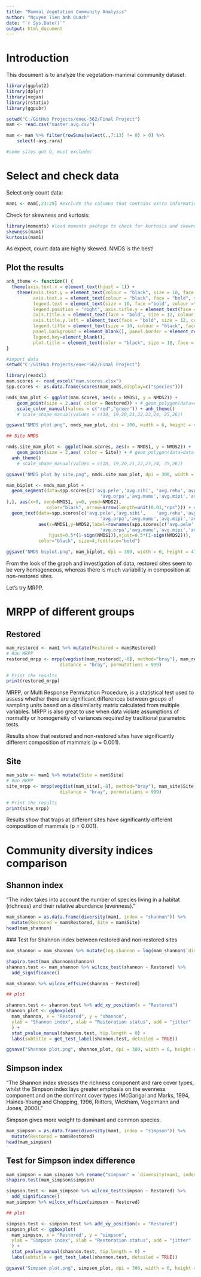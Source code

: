 ```yaml
---
title: "Mammal Vegetation Community Analysis"
author: "Nguyen Tien Anh Quach"
date: "`r Sys.Date()`"
output: html_document
---
```


# Introduction

This document is to analyze the vegetation-mammal community dataset. 

```r
library(ggplot2)
library(dplyr)
library(vegan)
library(rstatix)
library(ggpubr)

setwd("C:/GitHub Projects/enec-562/Final Project")
mam <- read.csv("master.avg.csv")

mam <- mam %>% filter(rowSums(select(.,7:13) != 0) > 0) %>%
    select(-avg.rara)

#some sites got 0, must excludec
```

# Select and check data

Select only count data: 

```r
mam1 <- mam[,23:29] #exclude the columns that contains extra information that is not mammal count
```

Check for skewness and kurtosis:

```r
library(moments) #load moments package to check for kurtosis and skewness
skewness(mam1)
kurtosis(mam1)
```

As expect, count data are highly skewed. NMDS is the best!

## Plot the results

```r
anh_theme <- function() {
  theme(axis.text.x = element_text(hjust = 1)) +
    theme(axis.text.y = element_text(colour = "black", size = 10, face = "bold"), 
          axis.text.x = element_text(colour = "black", face = "bold", size = 10), 
          legend.text = element_text(size = 10, face ="bold", colour ="black"), 
          legend.position = "right", axis.title.y = element_text(face = "bold", size = 7), 
          axis.title.x = element_text(face = "bold", size = 12, colour = "black", margin = margin(t=5)), 
          axis.title.y.left = element_text(face = "bold", size = 12, colour = "black",margin=margin(r=5)),
          legend.title = element_text(size = 10, colour = "black", face = "bold"), 
          panel.background = element_blank(), panel.border = element_rect(colour = "black", fill = NA, size = 1.2),
          legend.key=element_blank(),
          plot.title = element_text(color = "black", size = 18, face = "bold", hjust = 0.5))
}
```

```r
#import data
setwd("C:/GitHub Projects/enec-562/Final Project")

library(readxl)
mam.scores <- read_excel("mam.scores.xlsx")
spp.scores <- as.data.frame(scores(mam_nmds,display=c("species")))

nmds_mam_plot <- ggplot(mam.scores, aes(x = NMDS1, y = NMDS2)) + 
    geom_point(size = 2,aes( color = Restored)) + # geom_polygon(data=data.scores.dplyr,aes(x=NMDS1,y=NMDS2,group=Subwatershed),alpha=0.30); this is to add a little convex polygon to visualize the clusters better. You can try to see how it looks. 
    scale_color_manual(values = c("red","green")) + anh_theme()
    # scale_shape_manual(values = c(18, 19,20,21,22,23,24, 25,26))

ggsave("NMDS plot.png", nmds_mam_plot, dpi = 300, width = 6, height = 4)

## Site NMDS

nmds.site_mam_plot <- ggplot(mam.scores, aes(x = NMDS1, y = NMDS2)) + 
    geom_point(size = 2,aes( color = Site)) + # geom_polygon(data=data.scores.dplyr,aes(x=NMDS1,y=NMDS2,group=Subwatershed),alpha=0.30); this is to add a little convex polygon to visualize the clusters better. You can try to see how it looks. 
  anh_theme()
    # scale_shape_manual(values = c(18, 19,20,21,22,23,24, 25,26))

ggsave("NMDS plot by site.png", nmds.site_mam_plot, dpi = 300, width = 6, height = 4)
```

```r
mam_biplot <- nmds_mam_plot + 
  geom_segment(data=spp.scores[c('avg.pele','avg.sihi',	'avg.rehu','avg.rara',
                                   'avg.orpa','avg.mumu','avg.mipi','avg.mipe'
),], aes(x=0, xend=NMDS1, y=0, yend=NMDS2), 
               color="black", arrow=arrow(length=unit(0.01,"npc"))) + #add arrow
  geom_text(data=spp.scores[c('avg.pele','avg.sihi',	'avg.rehu','avg.rara',
                                   'avg.orpa','avg.mumu','avg.mipi','avg.mipe'),], 
            aes(x=NMDS1,y=NMDS2,label=rownames(spp.scores[c('avg.pele','avg.sihi',	'avg.rehu','avg.rara',
                                   'avg.orpa','avg.mumu','avg.mipi','avg.mipe'),]),
                hjust=0.5*(1-sign(NMDS1)),vjust=0.5*(1-sign(NMDS2))), 
            color="black", size=4,fontface="bold")

ggsave("NMDS biplot.png", mam_biplot, dpi = 300, width = 6, height = 4)

```

From the look of the graph and investigation of data, restored sites seem to be very homogeneous, whereas there is much variability in composition at non-restored sites.

Let's try MRPP.

# MRPP of different groups

## Restored

```r

mam_restored <- mam1 %>% mutate(Restored = mam$Restored)
# Run MRPP
restored_mrpp <- mrpp(vegdist(mam_restored[,-8], method="bray"), mam_restored$Restored, 
                    distance = "bray", permutations = 999)

# Print the results
print(restored_mrpp)
```

MRPP, or Multi Response Permutation Procedure, is a statistical test used to assess whether there are significant differences between groups of sampling units based on a dissimilarity matrix calculated from multiple variables. MRPP is also great to use when data violate assumptions of normality or homogeneity of variances required by traditional parametric tests.
 
Results show that restored and non-restored sites have significantly different composition of mammals (p = 0.001).

## Site

```r

mam_site <- mam1 %>% mutate(Site = mam$Site)
# Run MRPP
site_mrpp <- mrpp(vegdist(mam_site[,-8], method="bray"), mam_site$Site, 
                    distance = "bray", permutations = 999)

# Print the results
print(site_mrpp)
```
Results show that traps at different sites have significantly different composition of mammals (p = 0.001).

# Community diversity indices comparison

## Shannon index

"The index takes into account the number of species living in a habitat (richness) and their relative abundance (evenness)."

```r
mam_shannon = as.data.frame(diversity(mam1, index = "shannon")) %>% 
  mutate(Restored = mam$Restored, Site = mam$Site)
head(mam_shannon)
```

 ### Test for Shannon index between restored and non-restored sites

```r
mam_shannon = mam_shannon %>% mutate(log.shannon = log(mam_shannon$`diversity(mam1, index = "shannon")`)) %>% rename("shannon" = `diversity(mam1, index = "shannon")`)

shapiro.test(mam_shannon$shannon)
shannon.test <- mam_shannon %>% wilcox_test(shannon ~ Restored) %>%
  add_significance()

mam_shannon %>% wilcox_effsize(shannon ~ Restored)

## plot

shannon.test <- shannon.test %>% add_xy_position(x = "Restored")
shannon_plot <- ggboxplot(
  mam_shannon, x = "Restored", y = "shannon", 
  ylab = "Shannon index", xlab = "Restoration status", add = "jitter"
  ) + 
  stat_pvalue_manual(shannon.test, tip.length = 0) +
  labs(subtitle = get_test_label(shannon.test, detailed = TRUE))

ggsave("Shannon plot.png", shannon_plot, dpi = 300, width = 6, height = 4)

```

## Simpson index

"The Shannon index stresses the richness component and rare cover types, whilst the Simpson index lays greater emphasis on the evenness component and on the dominant cover types (McGarigal and Marks, 1994, Haines-Young and Chopping, 1996, Riitters, Wickham, Vogelmann and Jones, 2000)."

Simpson gives more weight to dominant and common species.

```r
mam_simpson = as.data.frame(diversity(mam1, index = "simpson")) %>% 
  mutate(Restored = mam$Restored)
head(mam_simpson)
```

## Test for Simpson index difference

```r
mam_simpson = mam_simpson %>% rename("simpson" = `diversity(mam1, index = "simpson")`)
shapiro.test(mam_simpson$simpson)

simpson.test <- mam_simpson %>% wilcox_test(simpson ~ Restored) %>%
  add_significance()
mam_simpson %>% wilcox_effsize(simpson ~ Restored)

## plot

simpson.test <- simpson.test %>% add_xy_position(x = "Restored")
simpson_plot <- ggboxplot(
  mam_simpson, x = "Restored", y = "simpson", 
  ylab = "Simpson index", xlab = "Restoration status", add = "jitter"
  ) + 
  stat_pvalue_manual(shannon.test, tip.length = 0) +
  labs(subtitle = get_test_label(shannon.test, detailed = TRUE))

ggsave("Simpson plot.png", simpson_plot, dpi = 300, width = 6, height = 4)

```
